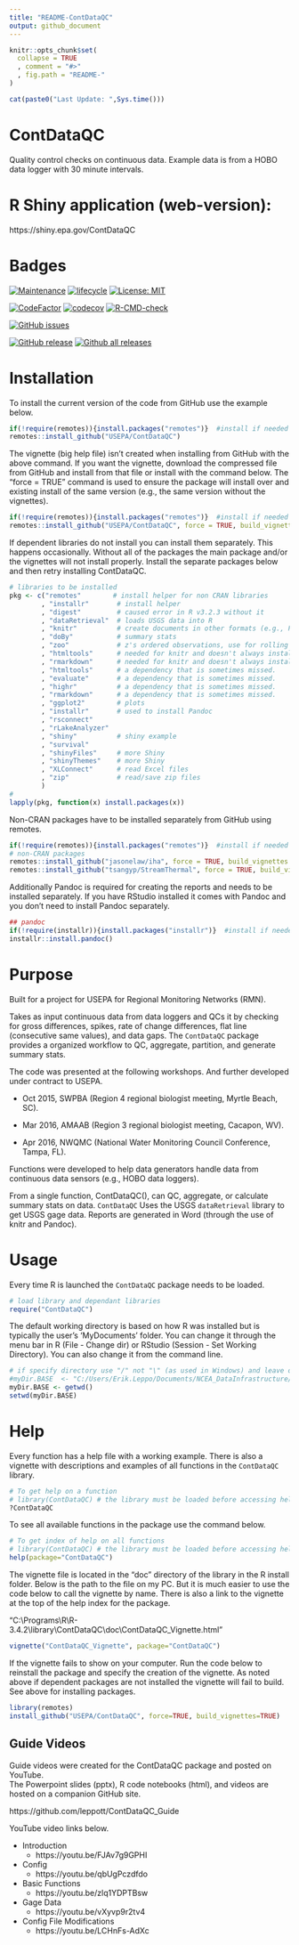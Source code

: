 ```yaml
---
title: "README-ContDataQC"
output: github_document
---
```


<!-- README.md is generated from README.Rmd. Please edit that file -->

```r
knitr::opts_chunk$set(
  collapse = TRUE
  , comment = "#>"
  , fig.path = "README-"
)
```

```r
cat(paste0("Last Update: ",Sys.time()))
```

# ContDataQC
Quality control checks on continuous data.  Example data is from a HOBO data 
logger with 30 minute intervals.

# R Shiny application (web-version):
https://shiny.epa.gov/ContDataQC

# Badges
[![Maintenance](https://img.shields.io/badge/Maintained%3F-yes-green.svg)](https://GitHub.com/USEPA/ContDataQC/graphs/commit-activity)
[![lifecycle](https://img.shields.io/badge/lifecycle-stable-green.svg)](https://www.tidyverse.org/lifecycle/#stable)
[![License: MIT](https://img.shields.io/badge/license-MIT-blue.svg)](https://cran.r-project.org/web/licenses/MIT)

[![CodeFactor](https://www.codefactor.io/repository/github/leppott/ContDataQC/badge)](https://www.codefactor.io/repository/github/leppott/ContDataQC)
[![codecov](https://codecov.io/gh/USEPA/ContDataQC/branch/master/graph/badge.svg)](https://codecov.io/gh/USEPA/ContDataQC)
[![R-CMD-check](https://github.com/leppott/ContDataQC/workflows/R-CMD-check/badge.svg)](https://github.com/leppott/ContDataQC/actions)

[![GitHub issues](https://img.shields.io/github/issues/USEPA/ContDataQC.svg)](https://GitHub.com/USEPA/ContDataQC/issues/)

[![GitHub release](https://img.shields.io/github/release/USEPA/ContDataQC.svg)](https://GitHub.com/USEPA/ContDataQC/releases/)
[![Github all releases](https://img.shields.io/github/downloads/USEPA/ContDataQC/total.svg)](https://GitHub.com/USEPA/ContDataQC/releases/)

# Installation
To install the current version of the code from GitHub use the example below.

```r
if(!require(remotes)){install.packages("remotes")}  #install if needed
remotes::install_github("USEPA/ContDataQC")
```

The vignette (big help file) isn't created when installing from GitHub with the 
above command.  If you want the vignette, download the compressed file from 
GitHub and install from that file or install with the command below.  The 
"force = TRUE" command is used to ensure the package will install over and 
existing install of the same version (e.g., the same version without the 
vignettes).

```r
if(!require(remotes)){install.packages("remotes")}  #install if needed
remotes::install_github("USEPA/ContDataQC", force = TRUE, build_vignettes = TRUE)
```

If dependent libraries do not install you can install them separately.  This 
happens occasionally.  Without all of the packages the main package and/or the 
vignettes will not install properly.  Install the separate packages below and 
then retry installing ContDataQC.

```r
# libraries to be installed
pkg <- c("remotes"        # install helper for non CRAN libraries
        , "installr"       # install helper
        , "digest"         # caused error in R v3.2.3 without it
        , "dataRetrieval"  # loads USGS data into R
        , "knitr"          # create documents in other formats (e.g., PDF or Word)
        , "doBy"           # summary stats
        , "zoo"            # z's ordered observations, use for rolling sd calc
        , "htmltools"      # needed for knitr and doesn't always install properly with Pandoc
        , "rmarkdown"      # needed for knitr and doesn't always install properly with Pandoc
        , "htmltools"      # a dependency that is sometimes missed.
        , "evaluate"       # a dependency that is sometimes missed.
        , "highr"          # a dependency that is sometimes missed.
        , "rmarkdown"      # a dependency that is sometimes missed.
        , "ggplot2"        # plots
        , "installr"       # used to install Pandoc
        , "rsconnect"
        , "rLakeAnalyzer"
        , "shiny"          # shiny example
        , "survival"
        , "shinyFiles"     # more Shiny
        , "shinyThemes"    # more Shiny
        , "XLConnect"      # read Excel files
        , "zip"            # read/save zip files
        )
#
lapply(pkg, function(x) install.packages(x))
```

Non-CRAN packages have to be installed separately from GitHub using remotes.

```r
if(!require(remotes)){install.packages("remotes")}  #install if needed
# non-CRAN packages
remotes::install_github("jasonelaw/iha", force = TRUE, build_vignettes = TRUE)
remotes::install_github("tsangyp/StreamThermal", force = TRUE, build_vignettes = TRUE)
```

Additionally Pandoc is required for creating the reports and needs to be 
installed separately.  If you have RStudio installed it comes with Pandoc and 
you don't need to install Pandoc separately.

```r
## pandoc
if(!require(installr)){install.packages("installr")}  #install if needed
installr::install.pandoc()
```

# Purpose
Built for a project for USEPA for Regional Monitoring Networks (RMN).

Takes as input continuous data from data loggers and QCs it by checking for 
gross differences, spikes, rate of change differences, flat line (consecutive 
same values), and data gaps.  The `ContDataQC` package provides a organized 
workflow to QC, aggregate, partition, and generate summary stats.

The code was presented at the following workshops. And further developed under 
contract to USEPA.

* Oct 2015, SWPBA (Region 4 regional biologist meeting, Myrtle Beach, SC).

* Mar 2016, AMAAB (Region 3 regional biologist meeting, Cacapon, WV).

* Apr 2016, NWQMC (National Water Monitoring Council Conference, Tampa, FL).

Functions were developed to help data generators handle data from continuous 
data sensors (e.g., HOBO data loggers).

From a single function, ContDataQC(), can QC, aggregate, or calculate summary 
stats on data.  `ContDataQC` Uses the USGS `dataRetrieval` library to get USGS 
gage data.  Reports are generated in Word (through the use of knitr and Pandoc).

# Usage
Every time R is launched the `ContDataQC` package needs to be loaded.
```r
# load library and dependant libraries
require("ContDataQC")
```

The default working directory is based on how R was installed but is typically 
the user's 'MyDocuments' folder.  You can change it through the menu bar in R 
(File - Change dir) or RStudio (Session - Set Working Directory).  You can also 
change it from the command line.

```r
# if specify directory use "/" not "\" (as used in Windows) and leave off final "/" (example below).
#myDir.BASE  <- "C:/Users/Erik.Leppo/Documents/NCEA_DataInfrastructure/Erik"
myDir.BASE <- getwd()
setwd(myDir.BASE)
```


# Help
Every function has a help file with a working example.  There is also a vignette
with descriptions and examples of all functions in the `ContDataQC` library.

```r
# To get help on a function
# library(ContDataQC) # the library must be loaded before accessing help
?ContDataQC
```

To see all available functions in the package use the command below.

```r
# To get index of help on all functions
# library(ContDataQC) # the library must be loaded before accessing help
help(package="ContDataQC")
```

The vignette file is located in the “doc” directory of the library in the R 
install folder.  Below is the path to the file on my PC.  But it is much easier 
to use the code below to call the vignette by name.  There is also a link to 
the vignette at the top of the help index for the package.

"C:\\Programs\\R\\R-3.4.2\\library\\ContDataQC\\doc\\ContDataQC_Vignette.html"

```r
vignette("ContDataQC_Vignette", package="ContDataQC")
```

If the vignette fails to show on your computer.  Run the code below to reinstall 
the package and specify the creation of the vignette.  As noted above if 
dependent packages are not installed the vignette will fail to build.  See above
for installing packages.

```r
library(remotes)
install_github("USEPA/ContDataQC", force=TRUE, build_vignettes=TRUE)
```

## Guide Videos
Guide videos were created for the ContDataQC package and posted on YouTube.  
The Powerpoint slides (pptx), R code notebooks (html), and videos are hosted on 
a companion GitHub site.

https://github.com/leppott/ContDataQC_Guide

YouTube video links below.

* Introduction
    + https://youtu.be/FJAv7g9GPHI
* Config
    + https://youtu.be/qbUgPczdfdo
* Basic Functions
    + https://youtu.be/zlq1YDPTBsw
* Gage Data
    + https://youtu.be/vXyvp9r2tv4
* Config File Modifications
    + https://youtu.be/LCHnFs-AdXc


